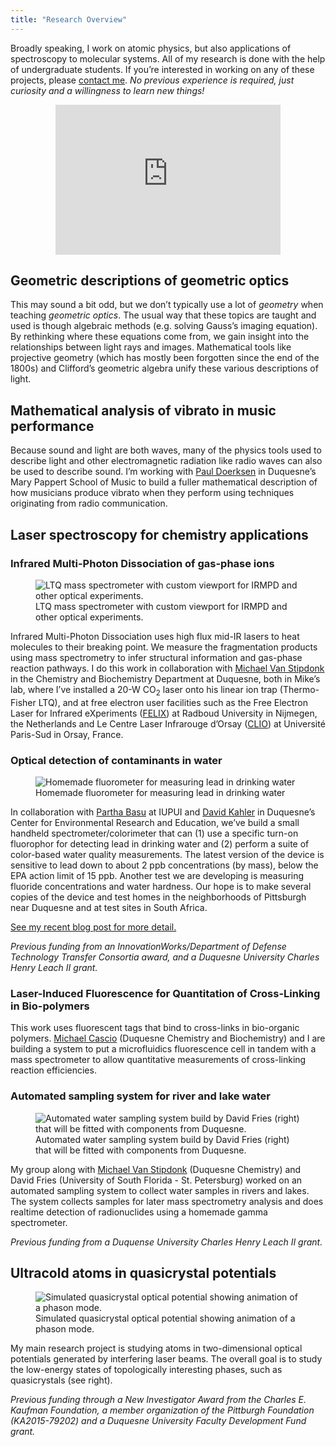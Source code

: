 ```yaml
---
title: "Research Overview"
---
```



Broadly speaking, I work on atomic physics, but also applications of spectroscopy to molecular systems.  All of my research is done with the help of undergraduate students.  If you're interested in working on any of these projects, please [contact me](/about).  *No previous experience is required, just curiosity and a willingness to learn new things!*

<center>
<iframe width="360" height="240" src="https://www.youtube.com/embed/vUE_Bs3hgbg" frameborder="0" allow="encrypted-media; picture-in-picture" allowfullscreen></iframe>
</center>

## Geometric descriptions of geometric optics
This may sound a bit odd, but we don't typically use a lot of *geometry* when teaching *geometric optics*.  The usual way that these topics are taught and used is though algebraic methods (e.g. solving Gauss's imaging equation).  By rethinking where these equations come from, we gain insight into the relationships between light rays and images.  Mathematical tools like projective geometry (which has mostly been forgotten since the end of the 1800s) and Clifford's geometric algebra unify these various descriptions of light.

## Mathematical analysis of vibrato in music performance
Because sound and light are both waves, many of the physics tools used to describe light and other electromagnetic radiation like radio waves can also be used to describe sound.  I'm working with [Paul Doerksen](https://www.duq.edu/faculty-and-staff/paul-doerksen.php) in Duquesne's Mary Pappert School of Music to build a fuller mathematical description of how musicians produce vibrato when they perform using techniques originating from radio communication.

## Laser spectroscopy for chemistry applications
### Infrared Multi-Photon Dissociation of gas-phase ions
![LTQ mass spectrometer with custom viewport for IRMPD and other optical experiments.](./assets/photos/LTQ-CO2.jpg){fig-alt="LTQ with CO2 laser addition"}

Infrared Multi-Photon Dissociation uses high flux mid-IR lasers to heat molecules to their breaking point.
We measure the fragmentation products using mass spectrometry to infer structural information and gas-phase reaction pathways.
I do this work in collaboration with [Michael Van Stipdonk](https://www.duq.edu/faculty-and-staff/michael-van-stipdonk.php) in the Chemistry and Biochemistry Department at Duquesne,
both in Mike's lab, where I've installed a 20-W CO<sub>2</sub> laser onto his linear ion trap (Thermo-Fisher LTQ),
and at free electron user facilities such as the Free Electron Laser for Infrared eXperiments ([FELIX](http://www.ru.nl/felix/)) at Radboud University in Nijmegen, the Netherlands and Le Centre Laser Infrarouge d'Orsay ([CLIO](http://old.clio.lcp.u-psud.fr/clio_eng/clio_eng.htm)) at Université Paris-Sud in Orsay, France.

### Optical detection of contaminants in water
![Homemade fluorometer for measuring lead in drinking water](./assets/photos/LG4-photo.png)

In collaboration with [Partha Basu](https://science.iupui.edu/people/basu-partha) at IUPUI and [David Kahler](https://davidmkahler.blogspot.com/) in Duquesne's Center for Environmental Research and Education, we've build a small handheld spectrometer/colorimeter that can (1) use a specific turn-on fluorophor for detecting lead in drinking water and (2) perform a suite of color-based water quality measurements.  The latest version of the device is sensitive to lead down to about 2 ppb concentrations (by mass), below the EPA action limit of 15 ppb.  Another test we are developing is measuring fluoride concentrations and water hardness.  Our hope is to make several copies of the device and test homes in the neighborhoods of Pittsburgh near Duquesne and at test sites in South Africa.

[See my recent blog post for more detail.](/posts/2018-03-08-lead-background.html)

*Previous funding from an InnovationWorks/Department of Defense Technology Transfer Consortia award, and a Duquesne University Charles Henry Leach II grant.*

### Laser-Induced Fluorescence for Quantitation of Cross-Linking in Bio-polymers
This work uses fluorescent tags that bind to cross-links in bio-organic polymers.  [Michael Cascio](https://www.duq.edu/faculty-and-staff/michael-cascio.php) (Duquesne Chemistry and Biochemistry) and I are building a system to put a microfluidics fluorescence cell in tandem with a mass spectrometer to allow quantitative measurements of cross-linking reaction efficiencies.

### Automated sampling system for river and lake water
![Automated water sampling system build by David Fries (right) that will be fitted with components from Duquesne.](./assets/photos/H2O-sampler.jpg)

My group along with [Michael Van Stipdonk](https://www.duq.edu/faculty-and-staff/michael-van-stipdonk.php) (Duquesne Chemistry) and David Fries (University of South Florida - St. Petersburg) worked on an automated sampling system to collect water samples in rivers and lakes.  The system collects samples for later mass spectrometry analysis and does realtime detection of radionuclides using a homemade gamma spectrometer.

*Previous funding from a Duquense University Charles Henry Leach II grant.*

## Ultracold atoms in quasicrystal potentials
![Simulated quasicrystal optical potential showing animation of a phason mode.](./assets/figs/qx-atoms-zoom-sm.png)

My main research project is studying atoms in two-dimensional optical potentials generated by interfering laser beams.  The overall goal is to study the low-energy states of topologically interesting phases, such as quasicrystals (see right).

*Previous funding through a New Investigator Award from the Charles E. Kaufman Foundation, a member organization of the Pittburgh Foundation (KA2015-79202) and a Duquesne University Faculty Development Fund grant.*

